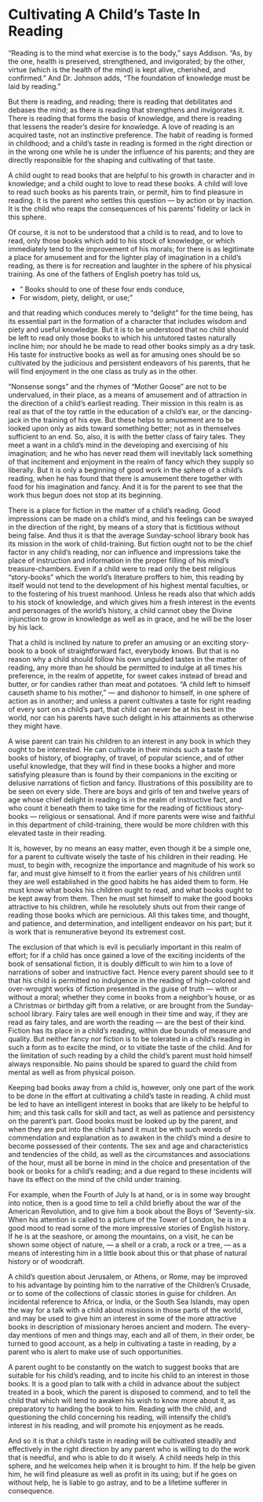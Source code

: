 # Cultivating A Child's Taste In Reading

"Reading is to the mind what exercise is to the body," says Addison. "As, by the one, health is preserved, strengthened, and invigorated; by the other, virtue (which is the health of the mind) is kept alive, cherished, and confirmed." And Dr. Johnson adds, "The foundation of knowledge must be laid by reading."

But there is reading, and reading; there is reading that debilitates and debases the mind; as there is reading that strengthens and invigorates it. There is reading that forms the basis of knowledge, and there is reading that lessens the reader's desire for knowledge. A love of reading is an acquired taste, not an instinctive preference. The habit of reading is formed in childhood; and a child's taste in reading is formed in the right direction or in the wrong one while he is under the influence of his parents; and they are directly responsible for the shaping and cultivating of that taste.

A child ought to read books that are helpful to his growth in character and in knowledge; and a child ought to love to read these books. A child will love to read such books as his parents train, or permit, him to find pleasure in reading. It is the parent who settles this question — by action or by inaction. It is the child who reaps the consequences of his parents' fidelity or lack in this sphere.

Of course, it is not to be understood that a child is to read, and to love to read, only those books which add to his stock of knowledge, or which immediately tend to the improvement of his morals; for there is as legitimate a place for amusement and for the lighter play of imagination in a child's reading, as there is for recreation and laughter in the sphere of his physical training. As one of the fathers of English poetry has told us,

::: {.poetry}
- " Books should to one of these four ends conduce, 
- For wisdom, piety, delight, or use;"
:::

and that reading which conduces merely to "delight" for the time being, has its essential part in the formation of a character that includes wisdom and piety and useful knowledge. But it is to be understood that no child should be left to read only those books to which his untutored tastes naturally incline him; nor should he be made to read other books simply as a dry task. His taste for instructive books as well as for amusing ones should be so cultivated by the judicious and persistent endeavors of his parents, that he will find enjoyment in the one class as truly as in the other.

"Nonsense songs" and the rhymes of "Mother Goose" are not to be undervalued, in their place, as a means of amusement and of attraction in the direction of a child's earliest reading. Their mission in this realm is as real as that of the toy rattle in the education of a child's ear, or the dancing-jack in the training of his eye. But these helps to amusement are to be looked upon only as aids toward something better; not as in themselves sufficient to an end. So, also, it is with the better class of fairy tales. They meet a want in a child's mind in the developing and exercising of his imagination; and he who has never read them will inevitably lack something of that incitement and enjoyment in the realm of fancy which they supply so liberally. But it is only a beginning of good work in the sphere of a child's reading, when he has found that there is amusement there together with food for his imagination and fancy. And it is for the parent to see that the work thus begun does not stop at its beginning.

There is a place for fiction in the matter of a child's reading. Good impressions can be made on a child's mind, and his feelings can be swayed in the direction of the right, by means of a story that is fictitious without being false. And thus it is that the average Sunday-school library book has its mission in the work of child-training. But fiction ought not to be the chief factor in any child's reading, nor can influence and impressions take the place of instruction and information in the proper filling of his mind's treasure-chambers. Even if a child were to read only the best religious "story-books" which the world's literature proffers to him, this reading by itself would not tend to the development of his highest mental faculties, or to the fostering of his truest manhood. Unless he reads also that which adds to his stock of knowledge, and which gives him a fresh interest in the events and personages of the world's history, a child cannot obey the Divine injunction to grow in knowledge as well as in grace, and he will be the loser by his lack.

That a child is inclined by nature to prefer an amusing or an exciting story-book to a book of straightforward fact, everybody knows. But that is no reason why a child should follow his own unguided tastes in the matter of reading, any more than he should be permitted to indulge at all times his preference, in the realm of appetite, for sweet cakes instead of bread and butter, or for candies rather than meat and potatoes. "A child left to himself causeth shame to his mother," — and dishonor to himself, in one sphere of action as in another; and unless a parent cultivates a taste for right reading of every sort on a child's part, that child can never be at his best in the world, nor can his parents have such delight in his attainments as otherwise they might have.

A wise parent can train his children to an interest in any book in which they ought to be interested. He can cultivate in their minds such a taste for books of history, of biography, of travel, of popular science, and of other useful knowledge, that they will find in these books a higher and more satisfying pleasure than is found by their companions in the exciting or delusive narrations of fiction and fancy. Illustrations of this possibility are to be seen on every side. There are boys and girls of ten and twelve years of age whose chief delight in reading is in the realm of instructive fact, and who count it beneath them to take time for the reading of fictitious story-books — religious or sensational. And if more parents were wise and faithful in this department of child-training, there would be more children with this elevated taste in their reading.

It is, however, by no means an easy matter, even though it be a simple one, for a parent to cultivate wisely the taste of his children in their reading. He must, to begin with, recognize the importance and magnitude of his work so far, and must give himself to it from the earlier years of his children until they are well established in the good habits he has aided them to form. He must know what books his children ought to read, and what books ought to be kept away from them. Then he must set himself to make the good books attractive to his children, while he resolutely shuts out from their range of reading those books which are pernicious. All this takes time, and thought, and patience, and determination, and intelligent endeavor on his part; but it is work that is remunerative beyond its extremest cost.

The exclusion of that which is evil is peculiarly important in this realm of effort; for if a child has once gained a love of the exciting incidents of the book of sensational fiction, it is doubly difficult to win him to a love of narrations of sober and instructive fact. Hence every parent should see to it that his child is permitted no indulgence in the reading of high-colored and over-wrought works of fiction presented in the guise of truth — with or without a moral; whether they come in books from a neighbor's house, or as a Christmas or birthday gift from a relative, or are brought from the Sunday-school library. Fairy tales are well enough in their time and way, if they are read as fairy tales, and are worth the reading — are the best of their kind. Fiction has its place in a child's reading, within due bounds of measure and quality. But neither fancy nor fiction is to be tolerated in a child's reading in such a form as to excite the mind, or to vitiate the taste of the child. And for the limitation of such reading by a child the child's parent must hold himself always responsible. No pains should be spared to guard the child from mental as well as from physical poison.

Keeping bad books away from a child is, however, only one part of the work to be done in the effort at cultivating a child's taste in reading. A child must be led to have an intelligent interest in books that are likely to be helpful to him; and this task calls for skill and tact, as well as patience and persistency on the parent's part. Good books must be looked up by the parent, and when they are put into the child's hand it must be with such words of commendation and explanation as to awaken in the child's mind a desire to become possessed of their contents. The sex and age and characteristics and tendencies of the child, as well as the circumstances and associations of the hour, must all be borne in mind in the choice and presentation of the book or books for a child's reading; and a due regard to these incidents will have its effect on the mind of the child under training.

For example, when the Fourth of July Is at hand, or is in some way brought into notice, then is a good time to tell a child briefly about the war of the American Revolution, and to give him a book about the Boys of 'Seventy-six. When his attention is called to a picture of the Tower of London, he is in a good mood to read some of the more impressive stories of English history. If he is at the seashore, or among the mountains, on a visit, he can be shown some object of nature, — a shell or a crab, a rock or a tree, — as a means of interesting him in a little book about this or that phase of natural history or of woodcraft.

A child's question about Jerusalem, or Athens, or Rome, may be improved to his advantage by pointing him to the narrative of the Children's Crusade, or to some of the collections of classic stories in guise for children. An incidental reference to Africa, or India, or the South Sea Islands, may open the way for a talk with a child about missions in those parts of the world, and may be used to give him an interest in some of the more attractive books in description of missionary heroes ancient and modern. The every-day mentions of men and things may, each and all of them, in their order, be turned to good account, as a help in cultivating a taste in reading, by a parent who is alert to make use of such opportunities.

A parent ought to be constantly on the watch to suggest books that are suitable for his child's reading, and to incite his child to an interest in those books. It is a good plan to talk with a child in advance about the subject treated in a book, which the parent is disposed to commend, and to tell the child that which will tend to awaken his wish to know more about it, as preparatory to handing the book to him. Reading with the child, and questioning the child concerning his reading, will intensify the child's interest in his reading, and will promote his enjoyment as he reads.

And so it is that a child's taste in reading will be cultivated steadily and effectively in the right direction by any parent who is willing to do the work that is needful, and who is able to do it wisely. A child needs help in this sphere, and he welcomes help when it is brought to him. If the help be given him, he will find pleasure as well as profit in its using; but if he goes on without help, he is liable to go astray, and to be a lifetime sufferer in consequence.